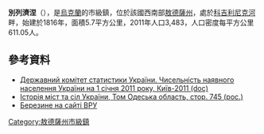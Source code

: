 {{No footnotes|time=2015-09-16T13:03:19+00:00}}
{{coord|46|14|12|N|29|12|9|E|scale:30000|display=title}}

'''別列濟涅'''（{{lang-uk|Березине}}），是[[烏克蘭|烏克蘭]]的市級鎮，位於該國西南部[[敖德薩州|敖德薩州]]，處於[[科吉利尼克河|科吉利尼克河]]畔，始建於1816年，面積5.7平方公里，2011年人口3,483，人口密度每平方公里611.05人。

==參考資料==
*[https://web.archive.org/web/20121010205321/http://stat6.stat.lviv.ua/PXWEB2007/ukr/publ/2011/chnas.zip Державний комітет статистики України. Чисельність наявного населення України на 1 січня 2011 року, Київ-2011 (doc)]
* [https://web.archive.org/web/20110409195016/http://www.igsu.org.ua/Odesskaja.obl/Tarutinskij.rajon/Berezino.html Історія міст та сіл України, Том Одеська область, стор. 745 (рос.)]
* [http://gska2.rada.gov.ua/pls/z7502/A005?rdat1=17.07.2008&rf7571=23205 Березине на сайті ВРУ]{{dead link|date=2017年11月 |bot=InternetArchiveBot |fix-attempted=yes }}

{{DEFAULTSORT:Березине}}
[[Category:敖德薩州市級鎮|Category:敖德薩州市級鎮]]


{{Odessa-geo-stub}}
